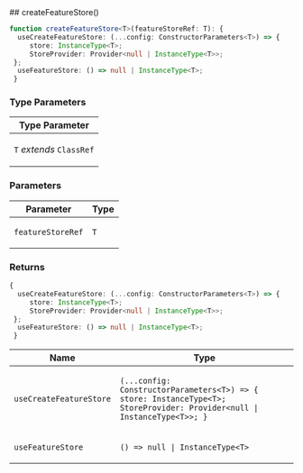 
[//]: # (Do not edit directly)
[//]: # (Generated by the Cocokits TypeDoc custom theme)



<Meta title='Utils/Feature Store'/>
<MdxPage breadcrumb='Utils' title='Feature Store' tocItems={tocItems} hideThemeSwitcher={true}>
<div>
</div><div id="selection_createfeaturestore">
## createFeatureStore()

```ts
function createFeatureStore<T>(featureStoreRef: T): {
  useCreateFeatureStore: (...config: ConstructorParameters<T>) => {
     store: InstanceType<T>;
     StoreProvider: Provider<null | InstanceType<T>>;
 };
  useFeatureStore: () => null | InstanceType<T>;
 }
```

### Type Parameters

<div className="arg-type-table-wrapper">
<table className="arg-type-table arg-type-table--full-width">
<thead>
<tr>
<th>Type Parameter</th>
</tr>
</thead>
<tbody>
<tr>
<td>

`T` *extends* `ClassRef`

</td>
</tr>
</tbody>
</table>
</div>

### Parameters

<div className="arg-type-table-wrapper">
<table className="arg-type-table arg-type-table--full-width">
<thead>
<tr>
<th>Parameter</th>
<th>Type</th>
</tr>
</thead>
<tbody>
<tr>
<td>

`featureStoreRef`

</td>
<td>

`T`

</td>
</tr>
</tbody>
</table>
</div>

### Returns

```ts
{
  useCreateFeatureStore: (...config: ConstructorParameters<T>) => {
     store: InstanceType<T>;
     StoreProvider: Provider<null | InstanceType<T>>;
 };
  useFeatureStore: () => null | InstanceType<T>;
 }
```

<div className="arg-type-table-wrapper">
<table className="arg-type-table arg-type-table--full-width">
<thead>
<tr>
<th>Name</th>
<th>Type</th>
</tr>
</thead>
<tbody>
<tr>
<td>

`useCreateFeatureStore`

</td>
<td>

`(...config: ConstructorParameters<T>) => {
  store: InstanceType<T>;
  StoreProvider: Provider<null | InstanceType<T>>;
 }`

</td>
</tr>
<tr>
<td>

`useFeatureStore`

</td>
<td>

`() => null | InstanceType<T>`

</td>
</tr>
</tbody>
</table>
</div>

</div>
</MdxPage>
